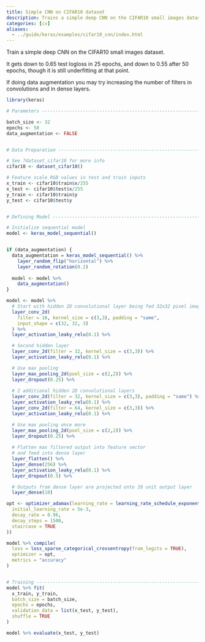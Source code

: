 ```yaml
---
title: Simple CNN on CIFAR10 dataset
description: Trains a simple deep CNN on the CIFAR10 small images dataset.
categories: [cv]
aliases:
  - ../guide/keras/examples/cifar10_cnn/index.html
---
```

Train a simple deep CNN on the CIFAR10 small images dataset.
 
It gets down to 0.65 test logloss in 25 epochs, and down to 0.55 after 50 epochs,
though it is still underfitting at that point.

If doing data augmentation you may try increasing the number of filters in convolutions
and in dense layers.

```r
library(keras)

# Parameters --------------------------------------------------------------

batch_size <- 32
epochs <- 50
data_augmentation <- FALSE


# Data Preparation --------------------------------------------------------

# See ?dataset_cifar10 for more info
cifar10 <- dataset_cifar10()

# Feature scale RGB values in test and train inputs  
x_train <- cifar10$train$x/255
x_test <- cifar10$test$x/255
y_train <- cifar10$train$y
y_test <- cifar10$test$y


# Defining Model ----------------------------------------------------------

# Initialize sequential model
model <- keras_model_sequential()


if (data_augmentation) {
  data_augmentation = keras_model_sequential() %>% 
    layer_random_flip("horizontal") %>% 
    layer_random_rotation(0.2)
  
  model <- model %>% 
    data_augmentation()
}

model <- model %>%
  # Start with hidden 2D convolutional layer being fed 32x32 pixel images
  layer_conv_2d(
    filter = 16, kernel_size = c(3,3), padding = "same", 
    input_shape = c(32, 32, 3)
  ) %>%
  layer_activation_leaky_relu(0.1) %>% 

  # Second hidden layer
  layer_conv_2d(filter = 32, kernel_size = c(3,3)) %>%
  layer_activation_leaky_relu(0.1) %>% 

  # Use max pooling
  layer_max_pooling_2d(pool_size = c(2,2)) %>%
  layer_dropout(0.25) %>%
  
  # 2 additional hidden 2D convolutional layers
  layer_conv_2d(filter = 32, kernel_size = c(3,3), padding = "same") %>%
  layer_activation_leaky_relu(0.1) %>% 
  layer_conv_2d(filter = 64, kernel_size = c(3,3)) %>%
  layer_activation_leaky_relu(0.1) %>% 

  # Use max pooling once more
  layer_max_pooling_2d(pool_size = c(2,2)) %>%
  layer_dropout(0.25) %>%
  
  # Flatten max filtered output into feature vector 
  # and feed into dense layer
  layer_flatten() %>%
  layer_dense(256) %>%
  layer_activation_leaky_relu(0.1) %>% 
  layer_dropout(0.5) %>%

  # Outputs from dense layer are projected onto 10 unit output layer
  layer_dense(10)

opt <- optimizer_adamax(learning_rate = learning_rate_schedule_exponential_decay(
  initial_learning_rate = 5e-3, 
  decay_rate = 0.96, 
  decay_steps = 1500, 
  staircase = TRUE
))

model %>% compile(
  loss = loss_sparse_categorical_crossentropy(from_logits = TRUE),
  optimizer = opt,
  metrics = "accuracy"
)


# Training ----------------------------------------------------------------
model %>% fit(
  x_train, y_train,
  batch_size = batch_size,
  epochs = epochs,
  validation_data = list(x_test, y_test),
  shuffle = TRUE
)

model %>% evaluate(x_test, y_test)
```

